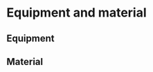 # Equipment and material

## Equipment

<!--
Listing of the equipment needed and references to the SIPs (Standard Instrument Procedure; <protocol code>-YYYY.NN) if any.
If no specific SIPs are available, illustrate the permitted equipment with photos, state the exact type of equipment, ...
-->

## Material

<!--
List of materials used.
Clearly indicate which materials are permissible, which volumes, dimensions, material, ...
eg. do not state the sample jar, but do: square bottle, volume 250 ml, graduated, made of PE, with a closable lid made of PP.
-->
